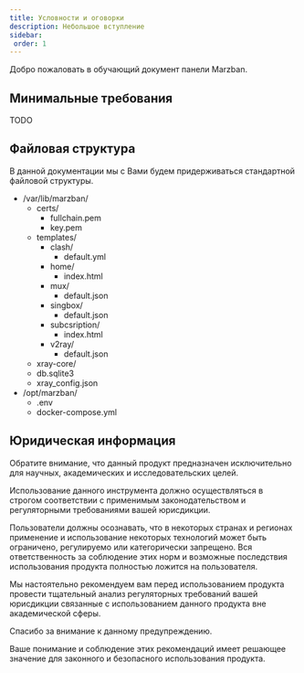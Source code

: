```yaml
---
title: Условности и оговорки
description: Небольшое вступление
sidebar:
 order: 1
---
```


Добро пожаловать в обучающий документ панели Marzban.

## Минимальные требования
TODO
## Файловая структура
В данной документации мы c Вами будем придерживаться стандартной файловой структуры.

<FileTree>

- /var/lib/marzban/
  - certs/
    - fullchain.pem
    - key.pem
  - templates/
    - clash/
      - default.yml
    - home/
      - index.html
    - mux/
      - default.json
    - singbox/
      - default.json
    - subcsription/
      - index.html
    - v2ray/
      - default.json
  - xray-core/
  - db.sqlite3
  - xray_config.json
- /opt/marzban/
  - .env
  - docker-compose.yml
</FileTree>

## Юридическая информация

Обратите внимание, что данный продукт предназначен исключительно для научных, академических и исследовательских целей. 

Использование данного инструмента должно осуществляться в строгом соответствии с применимым законодательством и регуляторными требованиями вашей юрисдикции.

Пользователи должны осознавать, что в некоторых странах и регионах применение и использование некоторых технологий может быть ограничено, регулируемо или категорически запрещено.
Вся ответственность за соблюдение этих норм и возможные последствия использования продукта полностью ложится на пользователя.

Мы настоятельно рекомендуем вам перед использованием продукта провести тщательный анализ регуляторных требований вашей юрисдикции  связанные с использованием данного продукта вне академической сферы. 

Спасибо за внимание к данному предупреждению. 

Ваше понимание и соблюдение этих рекомендаций имеет решающее значение для законного и безопасного использования продукта.